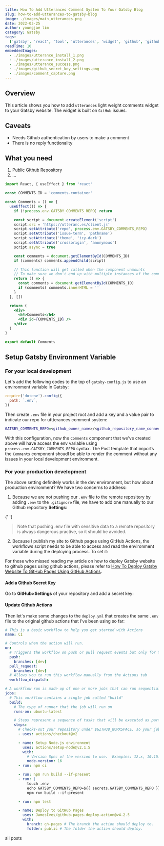 ```yaml
---
title: How To Add Utterances Comment System To Your Gatsby Blog
slug: how-to-add-utterances-to-gatsby-blog
image: ./images/main_utterances.png
date: 2022-03-25
author: youngjae lim
category: Gatsby
tags:
  ['gatsby', 'react', 'tool', 'utterances', 'widget', 'github', 'github issues']
readTime: 10
embeddedImages:
  - ./images/utterance_install_1.png
  - ./images/utterance_install_2.png
  - ./images/utterance_success.png
  - ./images/github_secret_key_settings.png
  - ./images/comment_capture.png
---
```



## Overview

This article shows you how to add `utterances` light weight comments widget to your Gatsby website. The widget is built on `GitHub` issues.

## Caveats

- Needs Github authentication by users to make a comment
- There is no reply functionality

## What you need

1. Public Github Repository
2. ...

```jsx file=./src/components/Comments.js highlights=7,11
import React, { useEffect } from 'react'

const COMMENTS_ID = 'comments-container'

const Comments = () => {
  useEffect(() => {
    if (!process.env.GATSBY_COMMENTS_REPO) return

    const script = document.createElement('script')
    script.src = 'https://utteranc.es/client.js'
    script.setAttribute('repo', process.env.GATSBY_COMMENTS_REPO)
    script.setAttribute('issue-term', 'pathname')
    script.setAttribute('theme', 'icy-dark')
    script.setAttribute('crossorigin', 'anonymous')
    script.async = true

    const comments = document.getElementById(COMMENTS_ID)
    if (comments) comments.appendChild(script)

    // This function will get called when the component unmounts
    // To make sure we don't end up with multiple instances of the comments component
    return () => {
      const comments = document.getElementById(COMMENTS_ID)
      if (comments) comments.innerHTML = ''
    }
  }, [])

  return (
    <div>
      <h4>Comments</h4>
      <div id={COMMENTS_ID} />
    </div>
  )
}

export default Comments
```

## Setup Gatsby Environment Variable

### For your local development

Let's add the following codes to the top of `gatsby-config.js` to use an environment variable in Gatsby:

```js file=./gatsby-config.js
require('dotenv').config({
  path: `.env`,
})
```

Then create `.env` file in your project root and add a key and a value pair to indicate our repo for uttterances comment system:

```dot file=./.env
GATSBY_COMMENTS_REPO=<github_owner_name>/<github_repository_name_connected_to_utterances>
```

With this configuration, now the `Comments` component that we've created above will have access the env variable using `process.env.GATSBY_COMMENTS_REPO` syntax. The Post template that imports the `Comments` component shoudl be able to render the comment without any issues in your local development environment.

<GatsbyImage
  image={getImage(props.embeddedImages[4])}
  alt='utterance comment'
/>

### For your production development

The above setting definitely works in the dev environment, but how about production environment? We have two concerns to address:

1. Because we are not pushing our `.env` file to the remote repository by adding `.env` to the `.gitignore` file, we have to add one manually to our Github repository **Settings**:

{' '}
<blockquote display='warning'>
  Note that pushing .env file with sensitive data to a remote repository is
  always dangerous practive, so it should be avoided.
</blockquote>

2. Because I publish my site to Github pages using GitHub Actions, the workflows script needs to be able to access and read the environment variable during the deploying process. To set it:

For those who missed reading my article on how to deploy Gatsby website to github pages using github actions, please refer to [How To Deploy Gatsby Website To GitHub Pages Using GitHub Actions](https://youngjae-lim.github.io/posts/how-to-deploy-gatsby-to-github-pages).

#### Add a Github Secret Key

Go to **GitHub>Settings** of your repository and add a secret key:

<GatsbyImage
  image={getImage(props.embeddedImages[3])}
  alt='github env variable'
/>

#### Update Github Actions

Then let's make some changes to the `deploy.yml` that creates the same `.env` file to the original github actions that I've been using so far:

```yml file=./github/workflows/deploy.yml delete=33 add=34-37
# This is a basic workflow to help you get started with Actions
name: CI

# Controls when the action will run.
on:
  # Triggers the workflow on push or pull request events but only for the dev branch
  push:
    branches: [dev]
  pull_request:
    branches: [dev]
  # Allows you to run this workflow manually from the Actions tab
  workflow_dispatch:

# A workflow run is made up of one or more jobs that can run sequentially or in parallel
jobs:
  # This workflow contains a single job called "build"
  build:
    # The type of runner that the job will run on
    runs-on: ubuntu-latest

    # Steps represent a sequence of tasks that will be executed as part of the job
    steps:
      # Checks-out your repository under $GITHUB_WORKSPACE, so your job can access it
      - uses: actions/checkout@v2

      - name: Setup Node.js environment
        uses: actions/setup-node@v2.1.5
        with:
          # Version Spec of the version to use.  Examples: 12.x, 10.15.1, >=10.15.0
          node-version: 16
      - run: npm ci

      - run: npm run build --if-present
      - run: |
          touch .env
          echo GATSBY_COMMENTS_REPO=${{ secrets.GATSBY_COMMENTS_REPO }} >> .env
          npm run build --if-present

      - run: npm test

      - name: Deploy to GitHub Pages
        uses: JamesIves/github-pages-deploy-action@v4.2.5
        with:
          branch: gh-pages # The branch the action should deploy to.
          folder: public # The folder the action should deploy.
```

<Link to='/posts' className='btn center-btn'>
  all posts
</Link>
